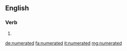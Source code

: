 ==English==

===Verb===
{{head|en|verb form}}

# {{en-past of|numerate}}

[[de:numerated]]
[[fa:numerated]]
[[it:numerated]]
[[mg:numerated]]
